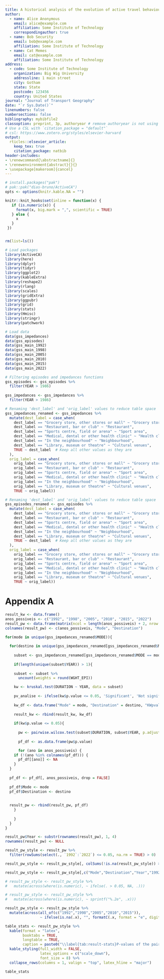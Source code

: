 ```yaml
---
title: A historical analysis of the evolution of active travel behaviour in Canada
author:
  - name: Alice Anonymous
    email: alice@example.com
    affiliation: Some Institute of Technology
    correspondingauthor: true
  - name: Bob Security
    email: bob@example.com
    affiliation: Some Institute of Technology
  - name: Cat Memes
    email: cat@example.com
    affiliation: Some Institute of Technology
address:
  - code: Some Institute of Technology
    organization: Big Wig University
    addressline: 1 main street
    city: Gotham
    state: State
    postcode: 123456
    country: United States
journal: "Journal of Transport Geography"
date: "`r Sys.Date()`"
linenumbers: false
numbersections: false
bibliography: mybibfile2
classoption: preprint, 3p, authoryear # remove authoryear is not using `elsarticle-harv`
# Use a CSL with `citation_package = "default"`
# csl: https://www.zotero.org/styles/elsevier-harvard
output: 
  rticles::elsevier_article:
    keep_tex: true
    citation_package: natbib
header-includes:
- \renewcommand{\abstractname}{}
- \renewenvironment{abstract}{}{}
- \usepackage[makeroom]{cancel}
---
```


```r
# install.packages("pak")
# pak::pak("dias-bruno/ActiveCA")
opts <- options(knitr.kable.NA = "")

knitr::knit_hooks$set(inline = function(x) {
   if (is.numeric(x)) {
     format(x, big.mark = ",", scientific = TRUE)
   } else {
     x
   }
 })


rm(list=ls())
```

```r
# Load packages
library(ActiveCA)
library(here)
library(dplyr)
library(tidyr)
library(ggplot2)
library(kableExtra)
library(reshape2)
library(rlang)
library(scales)
library(gridExtra)
library(ggpubr)
library(grid)
library(stats)
library(Hmisc)
library(stringr)
library(patchwork)
```

```r
# Load data
data(gss_impedances)
data(gss_episodes)
data(gss_main_1992)
data(gss_main_1998)
data(gss_main_2005)
data(gss_main_2010)
data(gss_main_2015)
data(gss_main_2022)
```

```r
# Filtering episodes and impedances functions 
gss_episodes <- gss_episodes %>%
  filter(YEAR > 1986)
  
gss_impedances <- gss_impedances %>%
  filter(YEAR > 1986)

# Renaming 'dest_label' and 'orig_label' values to reduce table space
gss_impedances_renamed <- gss_impedances %>%
  mutate(dest_label = case_when(
    dest_label == "Grocery store, other stores or mall" ~ "Grocery store",
    dest_label == "Restaurant, bar or club" ~ "Restaurant",
    dest_label == "Sports centre, field or arena" ~ "Sport area",
    dest_label == "Medical, dental or other health clinic" ~ "Health clinic",
    dest_label == "In the neighbourhood" ~ "Neighbourhood",
    dest_label == "Library, museum or theatre" ~ "Cultural venues",
    TRUE ~ dest_label  # Keep all other values as they are
  ), 
  orig_label = case_when(
    orig_label == "Grocery store, other stores or mall" ~ "Grocery store",
    orig_label == "Restaurant, bar or club" ~ "Restaurant",
    orig_label == "Sports centre, field or arena" ~ "Sport area",
    orig_label == "Medical, dental or other health clinic" ~ "Health clinic",
    orig_label == "In the neighbourhood" ~ "Neighbourhood",
    orig_label == "Library, museum or theatre" ~ "Cultural venues",
    TRUE ~ orig_label))

# Renaming 'dest_label' and 'orig_label' values to reduce table space
gss_episodes_renamed <- gss_episodes %>%
  mutate(dest_label = case_when(
    dest_label == "Grocery store, other stores or mall" ~ "Grocery store",
    dest_label == "Restaurant, bar or club" ~ "Restaurant",
    dest_label == "Sports centre, field or arena" ~ "Sport area",
    dest_label == "Medical, dental or other health clinic" ~ "Health clinic",
    dest_label == "In the neighbourhood" ~ "Neighbourhood",
    dest_label == "Library, museum or theatre" ~ "Cultural venues",
    TRUE ~ dest_label  # Keep all other values as they are
  ), 
  orig_label = case_when(
    orig_label == "Grocery store, other stores or mall" ~ "Grocery store",
    orig_label == "Restaurant, bar or club" ~ "Restaurant",
    orig_label == "Sports centre, field or arena" ~ "Sport area",
    orig_label == "Medical, dental or other health clinic" ~ "Health clinic",
    orig_label == "In the neighbourhood" ~ "Neighbourhood",
    orig_label == "Library, museum or theatre" ~ "Cultural venues",
    TRUE ~ orig_label))
```

# Appendix A {.unnumbered}

```r
result_kw <- data.frame()
anos_possiveis <- c("1992", "1998", "2005", "2010", "2015", "2022")
result_pw <- data.frame(matrix(ncol = length(anos_possiveis) + 2, nrow = 0))
colnames(result_pw) <- c(anos_possiveis, "Mode", "Destination")

for(mode in unique(gss_impedances_renamed$MODE)){
  
  for(destino in unique(gss_impedances_renamed[gss_impedances_renamed$MODE == mode, ]$dest_label)){
    
    subset <- gss_impedances_renamed[gss_impedances_renamed$MODE == mode & gss_impedances_renamed$dest_label == destino, ]
    
    if(length(unique(subset$YEAR)) > 1){
      
    subset <- subset %>% 
      uncount(weights = round(WGHT_EPI))

    kw <- kruskal.test(DURATION ~ YEAR, data = subset)
    
    pv_analise <- ifelse(kw$p.value <= 0.05, 'Significant', 'Not significant')
    
    kw_df <- data.frame("Mode" = mode, "Destination" = destino, "KWpvalue" = kw$p.value, "pvalue" = pv_analise)
    
    result_kw <- rbind(result_kw, kw_df)  
    
    if(kw$p.value <= 0.05){
      
      pw <- pairwise.wilcox.test(subset$DURATION, subset$YEAR, p.adjust.method = "bonferroni")
      
      pf_df <- as.data.frame(pw$p.value)

      for (ano in anos_possiveis) {
    if (!(ano %in% colnames(pf_df))) {
      pf_df[[ano]] <- NA  
    }
  }
  
  pf_df <- pf_df[, anos_possiveis, drop = FALSE]
  
  pf_df$Mode <- mode
  pf_df$Destination <- destino
  
  
  result_pw <- rbind(result_pw, pf_df)
    }
      
    }
  }
}

result_pw$Year <- substr(rownames(result_pw), 1, 4)
rownames(result_pw) <- NULL

result_pw_style <- result_pw %>%
  filter(rowSums(select(., `1992`:`2022`) <= 0.05, na.rm = TRUE) > 0)

result_pw_style <- result_pw_style[, colSums(!is.na(result_pw_style)) > 0]

result_pw_style <- result_pw_style[,c("Mode","Destination","Year","1992","1998","2005","2010","2015")]

# result_pw_style <- result_pw_style %>%
#   mutate(across(where(is.numeric), ~ ifelse(. > 0.05, NA, .)))

# result_pw_style <- result_pw_style %>%
#   mutate(across(where(is.numeric), ~ sprintf("%.2e", .x)))

result_pw_style <- result_pw_style %>%
  mutate(across(all_of(c("1992","1998","2005","2010","2015")),
                ~ ifelse(is.na(.x), "", formatC(.x, format = "e", digits = 2))))

table_stats <- result_pw_style %>%
  kable(format = "latex",
        booktabs = TRUE,
        longtable = TRUE,
        caption = paste0("\\label{tab:result-stats}P-values of the pairwise Wilcoxon test.")) %>% 
  kable_styling(full_width = FALSE, 
                latex_options = c("scale_down"),
                font_size = 8) %>%
  collapse_rows(columns = 1, valign = "top", latex_hline = "major")
```

```r

table_stats
```



